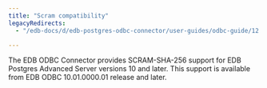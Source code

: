 ```yaml
---
title: "Scram compatibility"
legacyRedirects:
  - "/edb-docs/d/edb-postgres-odbc-connector/user-guides/odbc-guide/12.2.0.2/security_and_encryption.html"

---
```


<div id="scram_compatibility" class="registered_link"></div>

The EDB ODBC Connector provides SCRAM-SHA-256 support for EDB Postgres Advanced Server versions 10 and later. This support is available from EDB ODBC 10.01.0000.01 release and later.
